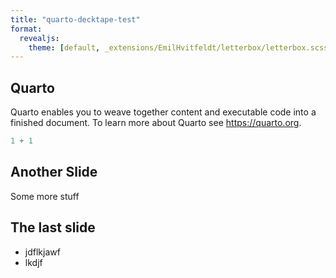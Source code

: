 ```yaml
---
title: "quarto-decktape-test"
format:
  revealjs:
    theme: [default, _extensions/EmilHvitfeldt/letterbox/letterbox.scss]
---
```


## Quarto

Quarto enables you to weave together content and executable code into a finished document. To learn more about Quarto see <https://quarto.org>.

```r
1 + 1
```

## Another Slide

Some more stuff

## The last slide

::: incremental
-   jdflkjawf
-   lkdjf
:::
